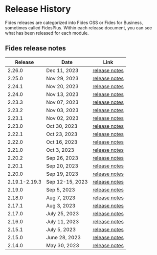 
<NextSeo
  title="Fides Releases Changelog"
  description="Read more about the Fides Releases here, starting with Fides 2.14.0"
/>

# Release History

Fides releases are categorized into Fides OSS or Fides for Business, sometimes called FidesPlus. Within each release document, you can see what has been released for each module.

## Fides release notes

| Release | Date | Link|
|------------- | ------------- | -------------| 
| 2.26.0 | Dec 11, 2023 | [release notes](/releases/fides-2-X/2-26) |
| 2.25.0 | Nov 29, 2023 | [release notes](/releases/fides-2-X/2-25) |
| 2.24.1 | Nov 20, 2023 | [release notes](/releases/fides-2-X/2-24) |
| 2.24.0 | Nov 13, 2023 | [release notes](/releases/fides-2-X/2-24) |
| 2.23.3 | Nov 07, 2023 | [release notes](/releases/fides-2-X/2-23) | 
| 2.23.2 | Nov 03, 2023 | [release notes](/releases/fides-2-X/2-23) | 
| 2.23.1 | Nov 02, 2023 | [release notes](/releases/fides-2-X/2-23) | 
| 2.23.0 | Oct 30, 2023 | [release notes](/releases/fides-2-X/2-23) | 
| 2.22.1 | Oct 23, 2023 | [release notes](/releases/fides-2-X/2-22) | 
| 2.22.0 | Oct 16, 2023 | [release notes](/releases/fides-2-X/2-22) | 
| 2.21.0 | Oct 3, 2023 | [release notes](/releases/fides-2-X/2-21) | 
| 2.20.2 | Sep 26, 2023 | [release notes](/releases/fides-2-X/2-20) | 
| 2.20.1 | Sep 20, 2023 | [release notes](/releases/fides-2-X/2-20) | 
| 2.20.0 | Sep 19, 2023 | [release notes](/releases/fides-2-X/2-20) | 
| 2.19.1-2.19.3| Sep 12-15, 2023 | [release notes](/releases/fides-2-X/2-19-2) | 
| 2.19.0 | Sep 5, 2023 | [release notes](/releases/fides-2-X/2-19) |
| 2.18.0 | Aug 7, 2023 | [release notes](/releases/fides-2-X/2-18) |
| 2.17.1 | Aug 3, 2023 | [release notes](/releases/fides-2-X/2-17-1) |
| 2.17.0 | July 25, 2023 | [release notes](/releases/fides-2-X/2-17) |
| 2.16.0 | July 11, 2023 | [release notes](/releases/fides-2-X/2-16) |
| 2.15.1 | July 5, 2023 | [release notes](/releases/fides-2-X/2-15-1) | 
| 2.15.0 | June 28, 2023 | [release notes](/releases/fides-2-X/2-15) |
| 2.14.0 | May 30, 2023 | [release notes](/releases/fides-2-X/2-14) | 

